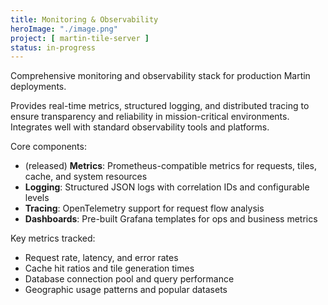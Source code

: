 ```yaml
---
title: Monitoring & Observability
heroImage: "./image.png"
project: [ martin-tile-server ]
status: in-progress
---
```


Comprehensive monitoring and observability stack for production Martin deployments.

Provides real-time metrics, structured logging, and distributed tracing to ensure transparency and reliability in mission-critical environments.
Integrates well with standard observability tools and platforms.

Core components:

- (released) **Metrics**: Prometheus-compatible metrics for requests, tiles, cache, and system resources
- **Logging**: Structured JSON logs with correlation IDs and configurable levels
- **Tracing**: OpenTelemetry support for request flow analysis
- **Dashboards**: Pre-built Grafana templates for ops and business metrics

Key metrics tracked:

- Request rate, latency, and error rates
- Cache hit ratios and tile generation times
- Database connection pool and query performance
- Geographic usage patterns and popular datasets
